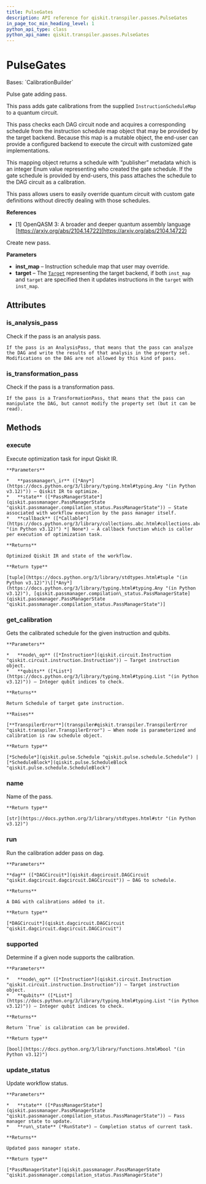 ```yaml
---
title: PulseGates
description: API reference for qiskit.transpiler.passes.PulseGates
in_page_toc_min_heading_level: 1
python_api_type: class
python_api_name: qiskit.transpiler.passes.PulseGates
---
```


# PulseGates

<Class id="qiskit.transpiler.passes.PulseGates" isDedicatedPage={true} github="https://github.com/Qiskit/qiskit/tree/stable/1.1/qiskit/transpiler/passes/calibration/pulse_gate.py#L26-L98" signature="qiskit.transpiler.passes.PulseGates(*args, **kwargs)" modifiers="class">
  Bases: `CalibrationBuilder`

  Pulse gate adding pass.

  This pass adds gate calibrations from the supplied `InstructionScheduleMap` to a quantum circuit.

  This pass checks each DAG circuit node and acquires a corresponding schedule from the instruction schedule map object that may be provided by the target backend. Because this map is a mutable object, the end-user can provide a configured backend to execute the circuit with customized gate implementations.

  This mapping object returns a schedule with “publisher” metadata which is an integer Enum value representing who created the gate schedule. If the gate schedule is provided by end-users, this pass attaches the schedule to the DAG circuit as a calibration.

  This pass allows users to easily override quantum circuit with custom gate definitions without directly dealing with those schedules.

  **References**

  *   \[1] OpenQASM 3: A broader and deeper quantum assembly language [https://arxiv.org/abs/2104.14722](https://arxiv.org/abs/2104.14722)

  Create new pass.

  **Parameters**

  *   **inst\_map** – Instruction schedule map that user may override.
  *   **target** – The [`Target`](qiskit.transpiler.Target "qiskit.transpiler.Target") representing the target backend, if both `inst_map` and `target` are specified then it updates instructions in the `target` with `inst_map`.

  ## Attributes

  ### is\_analysis\_pass

  <Attribute id="qiskit.transpiler.passes.PulseGates.is_analysis_pass">
    Check if the pass is an analysis pass.

    If the pass is an AnalysisPass, that means that the pass can analyze the DAG and write the results of that analysis in the property set. Modifications on the DAG are not allowed by this kind of pass.
  </Attribute>

  ### is\_transformation\_pass

  <Attribute id="qiskit.transpiler.passes.PulseGates.is_transformation_pass">
    Check if the pass is a transformation pass.

    If the pass is a TransformationPass, that means that the pass can manipulate the DAG, but cannot modify the property set (but it can be read).
  </Attribute>

  ## Methods

  ### execute

  <Function id="qiskit.transpiler.passes.PulseGates.execute" github="https://github.com/Qiskit/qiskit/tree/stable/1.1/qiskit/transpiler/basepasses.py#L189-L211" signature="execute(passmanager_ir, state, callback=None)">
    Execute optimization task for input Qiskit IR.

    **Parameters**

    *   **passmanager\_ir** ([*Any*](https://docs.python.org/3/library/typing.html#typing.Any "(in Python v3.12)")) – Qiskit IR to optimize.
    *   **state** ([*PassManagerState*](qiskit.passmanager.PassManagerState "qiskit.passmanager.compilation_status.PassManagerState")) – State associated with workflow execution by the pass manager itself.
    *   **callback** ([*Callable*](https://docs.python.org/3/library/collections.abc.html#collections.abc.Callable "(in Python v3.12)") *| None*) – A callback function which is caller per execution of optimization task.

    **Returns**

    Optimized Qiskit IR and state of the workflow.

    **Return type**

    [tuple](https://docs.python.org/3/library/stdtypes.html#tuple "(in Python v3.12)")\[[*Any*](https://docs.python.org/3/library/typing.html#typing.Any "(in Python v3.12)"), [qiskit.passmanager.compilation\_status.PassManagerState](qiskit.passmanager.PassManagerState "qiskit.passmanager.compilation_status.PassManagerState")]
  </Function>

  ### get\_calibration

  <Function id="qiskit.transpiler.passes.PulseGates.get_calibration" github="https://github.com/Qiskit/qiskit/tree/stable/1.1/qiskit/transpiler/passes/calibration/pulse_gate.py#L85-L98" signature="get_calibration(node_op, qubits)">
    Gets the calibrated schedule for the given instruction and qubits.

    **Parameters**

    *   **node\_op** ([*Instruction*](qiskit.circuit.Instruction "qiskit.circuit.instruction.Instruction")) – Target instruction object.
    *   **qubits** ([*List*](https://docs.python.org/3/library/typing.html#typing.List "(in Python v3.12)")) – Integer qubit indices to check.

    **Returns**

    Return Schedule of target gate instruction.

    **Raises**

    [**TranspilerError**](transpiler#qiskit.transpiler.TranspilerError "qiskit.transpiler.TranspilerError") – When node is parameterized and calibration is raw schedule object.

    **Return type**

    [*Schedule*](qiskit.pulse.Schedule "qiskit.pulse.schedule.Schedule") | [*ScheduleBlock*](qiskit.pulse.ScheduleBlock "qiskit.pulse.schedule.ScheduleBlock")
  </Function>

  ### name

  <Function id="qiskit.transpiler.passes.PulseGates.name" github="https://github.com/Qiskit/qiskit/tree/stable/1.1/qiskit/passmanager/base_tasks.py#L68-L70" signature="name()">
    Name of the pass.

    **Return type**

    [str](https://docs.python.org/3/library/stdtypes.html#str "(in Python v3.12)")
  </Function>

  ### run

  <Function id="qiskit.transpiler.passes.PulseGates.run" github="https://github.com/Qiskit/qiskit/tree/stable/1.1/qiskit/transpiler/passes/calibration/base_builder.py#L54-L79" signature="run(dag)">
    Run the calibration adder pass on dag.

    **Parameters**

    **dag** ([*DAGCircuit*](qiskit.dagcircuit.DAGCircuit "qiskit.dagcircuit.dagcircuit.DAGCircuit")) – DAG to schedule.

    **Returns**

    A DAG with calibrations added to it.

    **Return type**

    [*DAGCircuit*](qiskit.dagcircuit.DAGCircuit "qiskit.dagcircuit.dagcircuit.DAGCircuit")
  </Function>

  ### supported

  <Function id="qiskit.transpiler.passes.PulseGates.supported" github="https://github.com/Qiskit/qiskit/tree/stable/1.1/qiskit/transpiler/passes/calibration/pulse_gate.py#L73-L83" signature="supported(node_op, qubits)">
    Determine if a given node supports the calibration.

    **Parameters**

    *   **node\_op** ([*Instruction*](qiskit.circuit.Instruction "qiskit.circuit.instruction.Instruction")) – Target instruction object.
    *   **qubits** ([*List*](https://docs.python.org/3/library/typing.html#typing.List "(in Python v3.12)")) – Integer qubit indices to check.

    **Returns**

    Return `True` is calibration can be provided.

    **Return type**

    [bool](https://docs.python.org/3/library/functions.html#bool "(in Python v3.12)")
  </Function>

  ### update\_status

  <Function id="qiskit.transpiler.passes.PulseGates.update_status" github="https://github.com/Qiskit/qiskit/tree/stable/1.1/qiskit/transpiler/basepasses.py#L213-L221" signature="update_status(state, run_state)">
    Update workflow status.

    **Parameters**

    *   **state** ([*PassManagerState*](qiskit.passmanager.PassManagerState "qiskit.passmanager.compilation_status.PassManagerState")) – Pass manager state to update.
    *   **run\_state** (*RunState*) – Completion status of current task.

    **Returns**

    Updated pass manager state.

    **Return type**

    [*PassManagerState*](qiskit.passmanager.PassManagerState "qiskit.passmanager.compilation_status.PassManagerState")
  </Function>
</Class>

